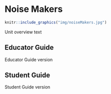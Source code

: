 # Noise Makers
```r
knitr::include_graphics("img/noiseMakers.jpg")
```
Unit overview text

## Educator Guide
Educator Guide version

## Student Guide
Student Guide version